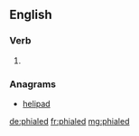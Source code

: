 ==English==

===Verb===
{{head|en}}

# {{en-past of|phial}}

===Anagrams===
* [[helipad#English|helipad]]

[[de:phialed]]
[[fr:phialed]]
[[mg:phialed]]